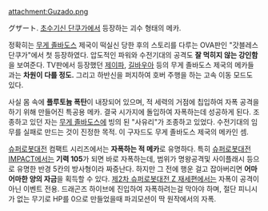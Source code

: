 attachment:Guzado.png

グザート. [[초수기신 단쿠가]]에서 등장하는 괴수 형태의 메카. 

정확히는 [[무게 졸바도스]] 제국이 떡실신 당한 후의 스토리를 다루는 OVA판인 "갓블레스 단쿠가"에서 첫 등장하였다. 압도적인 파워와 수전기대의 공격도 '''잘 먹히지 않는 강인함'''을 보여준다. TV판에서 등장했던 [[제이파]], [[길바우아]] 등의 무게 졸바도스 제국의 메카들과는 '''차원이 다를 정도.''' 그리고 하반신을 퍼지하여 호버 주행을 하는 고속 이동 모드도 있다. 

사실 몸 속에 '''플루토늄 폭탄'''이 내장되어 있으며, 적 세력의 거점에 칩입하여 자폭 공격을 하기 위해 만들어진 특공용 메카. 결국 시가지에 돌입하여 자폭하는데 성공하게 된다. 조종하고 있던 자는 [[무게 졸바도스]]에 빙의 된 "사유리"가 조종하고 있었다. 수전기대의 임무를 실패로 만드는 것이 진정한 목적. 이 구자드도 무게 졸바도스 제국의 메카인 셈.

[[슈퍼로봇대전]] 컴팩트 시리즈에서는 '''자폭하는 적 메카'''로 유명하다. 특히 [[슈퍼로봇대전 IMPACT]]에서는 '''기력 105'''가 되면 바로 자폭하는데, 범위가 명왕공격및 사이플래시 등으로 유명한 반경 5칸의 방사형이라 짜증난다. 하지만 그 전에 행운 걸고 잡아버리면 '''어마어마한 양의 자금'''을 획득할 수 있다. [[제2차 슈퍼로봇대전 Z 재세편]]에서는 자폭이 공격이 아닌 이벤트 전용. 드래곤즈 하이브에 진입하여 자폭하려는걸 막아야 하며, 절단 피니시가 없는 무기로 HP를 0으로 만들었을때 파괴모션이 딱 원작에서의 자폭.
